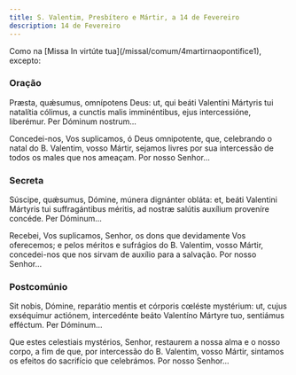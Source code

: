 ```yaml
---
title: S. Valentim, Presbítero e Mártir, a 14 de Fevereiro
description: 14 de Fevereiro
---
```


<aside>
  Como na [Missa In virtúte tua](/missal/comum/4martirnaopontifice1), excepto:
</aside>

### Oração

<div class="side-by-side not-content">

Præsta, quǽsumus, omnípotens Deus: ut, qui beáti Valentíni Mártyris tui natalítia cólimus, a cunctis malis imminéntibus, ejus intercessióne, liberémur. Per Dóminum nostrum...

Concedei-nos, Vos suplicamos, ó Deus omnipotente, que, celebrando o natal do B. Valentim, vosso Mártir, sejamos livres por sua intercessão de todos os males que nos ameaçam. Por nosso Senhor...

</div>

### Secreta

<div class="side-by-side not-content">

Súscipe, quǽsumus, Dómine, múnera dignánter obláta: et, beáti Valentini Mártyris tui suffragántibus méritis, ad nostræ salútis auxílium proveníre concéde. Per Dóminum...

Recebei, Vos suplicamos, Senhor, os dons que devidamente Vos oferecemos; e pelos méritos e sufrágios do B. Valentim, vosso Mártir, concedei-nos que nos sirvam de auxílio para a salvação. Por nosso Senhor...

</div>

### Postcomúnio

<div class="side-by-side not-content">

Sit nobis, Dómine, reparátio mentis et córporis cœléste mystérium: ut, cujus exséquimur actiónem, intercedénte beáto Valentíno Mártyre tuo, sentiámus efféctum. Per Dóminum...

Que estes celestiais mystérios, Senhor, restaurem a nossa alma e o nosso corpo, a fim de que, por intercessão do B. Valentim, vosso Mártir, sintamos os efeitos do sacrifício que celebrámos. Por nosso Senhor...

</div>

